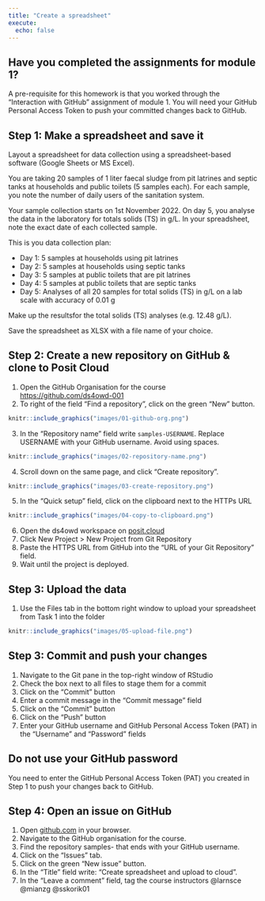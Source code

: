 ```yaml
---
title: "Create a spreadsheet"
execute:
  echo: false
---
```


::: {.callout-important}
## Have you completed the assignments for module 1?
A pre-requisite for this homework is that you worked through the "Interaction with GitHub" assignment of module 1. You will need your GitHub Personal Access Token to push your committed changes back to GitHub. 
:::

## Step 1: Make a spreadsheet and save it

Layout a spreadsheet for data collection using a spreadsheet-based software (Google Sheets or MS Excel). 

You are taking 20 samples of 1 liter faecal sludge from pit latrines and septic tanks at households and public toilets (5 samples each). For each sample, you note the number of daily users of the sanitation system. 

Your sample collection starts on 1st November 2022. On day 5, you analyse the data in the laboratory for totals solids (TS) in g/L. In your spreadsheet, note the exact date of each collected sample.

This is you data collection plan:

- Day 1: 5 samples at households using pit latrines
- Day 2: 5 samples at households using septic tanks
- Day 3: 5 samples at public toilets that are pit latrines
- Day 4: 5 samples at public toilets that are septic tanks
- Day 5: Analyses of all 20 samples for total solids (TS) in g/L on a lab scale with accuracy of 0.01 g

Make up the resultsfor the total solids (TS) analyses (e.g. 12.48 g/L).

Save the spreadsheet as XLSX with a file name of your choice.

## Step 2: Create a new repository on GitHub & clone to Posit Cloud

1. Open the GitHub Organisation for the course <https://github.com/ds4owd-001>
2. To right of the field ["Find a repository"]{.highlight-yellow}, click on the green ["New"]{.highlight-yellow} button.

```r
knitr::include_graphics("images/01-github-org.png")
```

3. In the ["Repository name"]{.highlight-yellow} field write `samples-USERNAME`. [Replace USERNAME with your GitHub username]{.highlight-yellow}. Avoid using spaces.

```r
knitr::include_graphics("images/02-repository-name.png")
```

4. Scroll down on the same page, and click ["Create repository"]{.highlight-yellow}.

```r
knitr::include_graphics("images/03-create-repository.png")
```

5. In the ["Quick setup"]{.highlight-yellow} field, click on the clipboard next to the HTTPs URL 

```r
knitr::include_graphics("images/04-copy-to-clipboard.png")
```

6. Open the ds4owd workspace on [posit.cloud](https://posit.cloud/spaces/426916/content/all?sort=name_asc)
7. Click New Project > New Project from Git Repository
8. Paste the HTTPS URL from GitHub into the ["URL of your Git Repository"]{.highlight-yellow} field.
9. Wait until the project is deployed.

## Step 3: Upload the data 

1. Use the Files tab in the bottom right window to upload your spreadsheet from Task 1 into the folder

```r
knitr::include_graphics("images/05-upload-file.png")
```

## Step 3: Commit and push your changes 

1. Navigate to the Git pane in the top-right window of RStudio
2. Check the box next to all files to stage them for a commit
3. Click on the "Commit" button
4. Enter a commit message in the "Commit message" field
5. Click on the "Commit" button
6. Click on the "Push" button
7. Enter your GitHub username and GitHub Personal Access Token (PAT) in the "Username" and "Password" fields

::: callout-important
## Do not use your GitHub password

You need to enter the GitHub Personal Access Token (PAT) you created in Step 1 to push your changes back to GitHub.
:::

## Step 4: Open an issue on GitHub

1. Open [github.com](https://github.com/) in your browser.
2. Navigate to the GitHub organisation for the course.
3. Find the repository samples- that ends with your GitHub username.
4. Click on the "Issues" tab.
5. Click on the green "New issue" button.
6. In the "Title" field write: "Create spreadsheet and upload to cloud".
7. In the "Leave a comment" field, tag the course instructors @larnsce @mianzg @sskorik01



